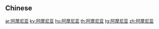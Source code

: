 {{also|阿摩尼亞}}
==Chinese==
{{zh-see|阿摩尼亞}}

[[ar:阿摩尼亚]]
[[ky:阿摩尼亚]]
[[hu:阿摩尼亚]]
[[th:阿摩尼亚]]
[[tg:阿摩尼亚]]
[[zh:阿摩尼亚]]
